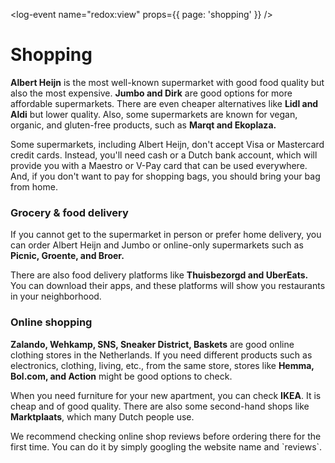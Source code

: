 <log-event name="redox:view" props={{ page: 'shopping' }} />

# Shopping

**Albert Heijn** is the most well-known supermarket with good food quality but also the most expensive. **Jumbo and Dirk** are good options for more affordable supermarkets. There are even cheaper alternatives like **Lidl and Aldi** but lower quality. Also, some supermarkets are known for vegan, organic, and gluten-free products, such as **Marqt and Ekoplaza.**

<callout>
  Some supermarkets, including Albert Heijn, don't accept Visa or Mastercard credit cards. Instead, you'll need cash or a Dutch bank account, which will provide you with a Maestro or V-Pay card that can be used everywhere. And, if you don't want to pay for shopping bags, you should bring your bag from home.
</callout>

<youtube id="huef5TCBMIw" />

### Grocery & food delivery 
If you cannot get to the supermarket in person or prefer home delivery, you can order Albert Heijn and Jumbo or online-only supermarkets such as **Picnic, Groente, and Broer.** 

There are also food delivery platforms like **Thuisbezorgd and UberEats.** You can download their apps, and these platforms will show you restaurants in your neighborhood. 

### Online shopping 
**Zalando, Wehkamp, SNS, Sneaker District, Baskets** are good online clothing stores in the Netherlands. If you need different products such as electronics, clothing, living, etc., from the same store, stores like **Hemma, Bol.com, and Action** might be good options to check.  

When you need furniture for your new apartment, you can check **IKEA**. It is cheap and of good quality. There are also some second-hand shops like **Marktplaats**, which many Dutch people use. 

<callout type="warning">
  We recommend checking online shop reviews before ordering there for the first time. You can do it by simply googling the website name and `reviews`.
</callout>

